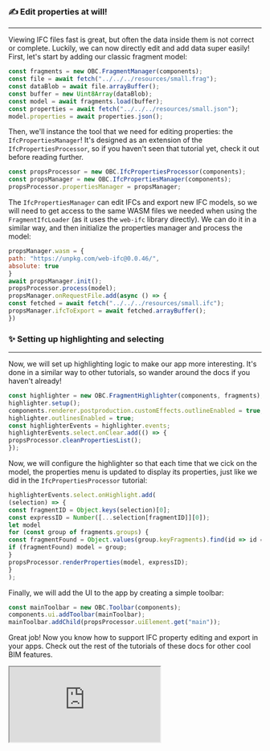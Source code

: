 ### ✍ Edit properties at will!
___
Viewing IFC files fast is great, but often the data inside
them is not correct or complete. Luckily, we can now directly
edit and add data super easily! First, let's start by adding
our classic fragment model:

```js
const fragments = new OBC.FragmentManager(components);
const file = await fetch("../../../resources/small.frag");
const dataBlob = await file.arrayBuffer();
const buffer = new Uint8Array(dataBlob);
const model = await fragments.load(buffer);
const properties = await fetch("../../../resources/small.json");
model.properties = await properties.json();
```
Then, we'll instance the tool that we need for editing properties:
the `IfcPropertiesManager`! It's designed as an extension of the
`IfcPropertiesProcessor`, so if you haven't seen that tutorial
yet, check it out before reading further.

```js
const propsProcessor = new OBC.IfcPropertiesProcessor(components);
const propsManager = new OBC.IfcPropertiesManager(components);
propsProcessor.propertiesManager = propsManager;
```
The `IfcPropertiesManager` can edit IFCs and export new IFC models,
so we will need to get access to the same WASM files we needed when
using the `FragmentIfcLoader` (as it uses the `web-ifc` library
directly). We can do it in a similar way, and then initialize the
properties manager and process the model:

```js
propsManager.wasm = {
path: "https://unpkg.com/web-ifc@0.0.46/",
absolute: true
}
await propsManager.init();
propsProcessor.process(model);
propsManager.onRequestFile.add(async () => {
const fetched = await fetch("../../../resources/small.ifc");
propsManager.ifcToExport = await fetched.arrayBuffer();
})
```
### ✨ Setting up highlighting and selecting
___
Now, we will set up highlighting logic to make our app more
interesting. It's done in a similar way to other tutorials,
so wander around the docs if you haven't already!

```js
const highlighter = new OBC.FragmentHighlighter(components, fragments);
highlighter.setup();
components.renderer.postproduction.customEffects.outlineEnabled = true;
highlighter.outlinesEnabled = true;
const highlighterEvents = highlighter.events;
highlighterEvents.select.onClear.add(() => {
propsProcessor.cleanPropertiesList();
});
```
Now, we will configure the highlighter so that each time that
we cick on the model, the properties menu is updated to display
its properties, just like we did in the `IfcPropertiesProcessor`
tutorial:

```js
highlighterEvents.select.onHighlight.add(
(selection) => {
const fragmentID = Object.keys(selection)[0];
const expressID = Number([...selection[fragmentID]][0]);
let model
for (const group of fragments.groups) {
const fragmentFound = Object.values(group.keyFragments).find(id => id === fragmentID)
if (fragmentFound) model = group;
}
propsProcessor.renderProperties(model, expressID);
}
);
```
Finally, we will add the UI to the app by creating a simple
toolbar:

```js
const mainToolbar = new OBC.Toolbar(components);
components.ui.addToolbar(mainToolbar);
mainToolbar.addChild(propsProcessor.uiElement.get("main"));
```
Great job! Now you know how to support IFC property editing and
export in your apps. Check out the rest of the tutorials of
these docs for other cool BIM features.


  <iframe src="https://ifcjs.github.io/components/src/ifc/IfcPropertiesManager/index.html"></iframe>

  